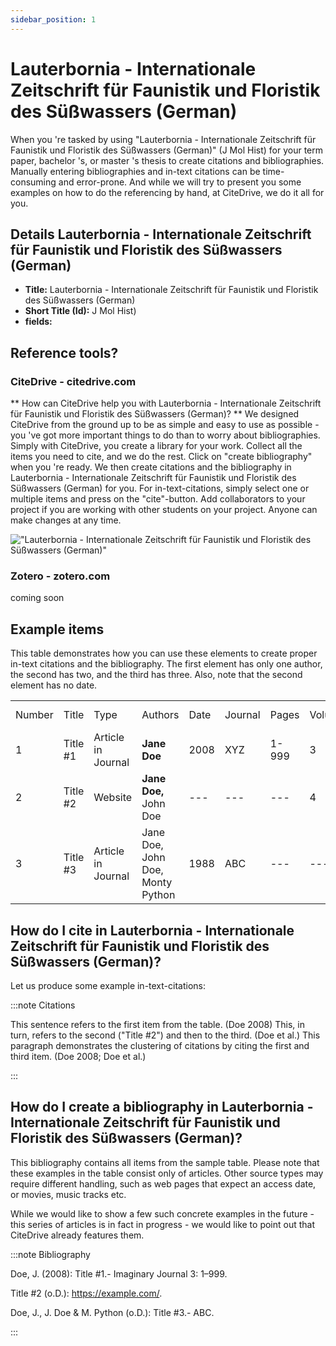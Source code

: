 ```yaml
---
sidebar_position: 1
---
```


# Lauterbornia - Internationale Zeitschrift für Faunistik und Floristik des Süßwassers (German)

When you 're tasked by using "Lauterbornia - Internationale Zeitschrift für Faunistik und Floristik des Süßwassers (German)" (J Mol Hist) for your term paper, bachelor 's, or master 's thesis to create citations and bibliographies.
Manually entering bibliographies and in-text citations can be time-consuming and error-prone. And while we will try to present you some examples on how to do the referencing by hand, at CiteDrive, we do it all for you.

## Details  Lauterbornia - Internationale Zeitschrift für Faunistik und Floristik des Süßwassers (German)
* **Title:** Lauterbornia - Internationale Zeitschrift für Faunistik und Floristik des Süßwassers (German)
* **Short Title (Id):** J Mol Hist)
* **fields:**

## Reference tools?
### CiteDrive - citedrive.com
** How can CiteDrive help you with Lauterbornia - Internationale Zeitschrift für Faunistik und Floristik des Süßwassers (German)? **
We designed CiteDrive from the ground up to be as simple and easy to use as possible - you 've got more important things to do than to worry about bibliographies. Simply with CiteDrive, you create a library for your work. Collect all the items you need to cite, and we do the rest. Click on "create bibliography" when you 're ready. We then create citations and the bibliography in Lauterbornia - Internationale Zeitschrift für Faunistik und Floristik des Süßwassers (German) for you. For in-text-citations, simply select one or multiple items and press on the "cite"-button. Add collaborators to your project if you are working with other students on your project. Anyone can make changes at any time.


!["Lauterbornia - Internationale Zeitschrift für Faunistik und Floristik des Süßwassers (German)"](images/lauterbornia--internationale-zeitschrift-fur-faunistik-und-floristik-des-suwassers-german.svg "Choose Lauterbornia - Internationale Zeitschrift für Faunistik und Floristik des Süßwassers (German) in the CiteDrive App")

### Zotero - zotero.com

coming soon

## Example items

This table demonstrates how you can use these elements to create proper in-text citations and the bibliography. The first element has only one author, the second has two, and the third has three. Also, note that the second element has no date.


<table>
  <tr>
   <td>Number
   </td>
   <td>Title
   </td>
   <td>Type
   </td>
   <td>Authors
   </td>
   <td>Date
   </td>
   <td>Journal
   </td>
   <td>Pages
   </td>
   <td>Volume
   </td>
   <td>Issue
   </td>
   <td>Access Date
   </td>
  </tr>
  <tr>
   <td>1
   </td>
   <td>Title #1
   </td>
   <td>Article in Journal
   </td>
   <td><strong>Jane Doe</strong>
   </td>
   <td>2008
   </td>
   <td>XYZ
   </td>
   <td>1-999
   </td>
   <td>3
   </td>
   <td>2
   </td>
   <td>--
   </td>
  </tr>
  <tr>
   <td>
2
   </td>
   <td>Title #2
   </td>
   <td>Website
   </td>
   <td><strong>Jane Doe, </strong>John Doe
   </td>
   <td>---
   </td>
   <td>---
   </td>
   <td>---
   </td>
   <td>4
   </td>
   <td>---
   </td>
   <td>2020-05-01
   </td>
  </tr>
  <tr>
   <td>3
   </td>
   <td>Title #3
   </td>
   <td>Article in Journal
   </td>
   <td>Jane Doe, John Doe, Monty Python
   </td>
   <td>1988
   </td>
   <td>ABC
   </td>
   <td>---
   </td>
   <td>---
   </td>
   <td>16
   </td>
   <td>---
   </td>
  </tr>
</table>



## How do I cite in  Lauterbornia - Internationale Zeitschrift für Faunistik und Floristik des Süßwassers (German)?

Let us produce some example in-text-citations:

:::note Citations


This sentence refers to the first item from the table. (Doe 2008) This, in turn, refers to the second ("Title #2")
and then to the third.  (Doe et al.)
This paragraph demonstrates the clustering of citations by citing the first and third item. (Doe 2008; Doe et al.)

:::

## How do I create a bibliography in Lauterbornia - Internationale Zeitschrift für Faunistik und Floristik des Süßwassers (German)?

This bibliography contains all items from the sample table. Please note that these examples in the table consist only of articles. Other source types may require different handling, such as web pages that expect an access date, or movies, music tracks etc.

While we would like to show a few such concrete examples in the future - this series of articles is in fact in progress - we would like to point out that CiteDrive already features them.

:::note Bibliography

Doe, J. (2008): Title #1.- Imaginary Journal 3: 1–999.

Title #2 (o.D.): https://example.com/.

Doe, J., J. Doe &amp; M. Python (o.D.): Title #3.- ABC.



:::


        